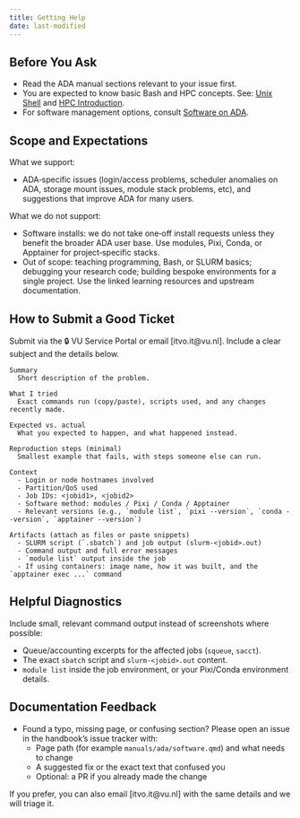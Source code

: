 ```yaml
---
title: Getting Help
date: last-modified
---
```


## Before You Ask

::: {.callout-warning title="Start here"}
- Read the ADA manual sections relevant to your issue first.
- You are expected to know basic Bash and HPC concepts. See: [Unix Shell](https://swcarpentry.github.io/shell-novice/) and [HPC Introduction](https://carpentries-incubator.github.io/hpc-intro/).
- For software management options, consult [Software on ADA](./software.qmd).
:::

## Scope and Expectations

What we support:

- ADA‑specific issues (login/access problems, scheduler anomalies on ADA, storage mount issues, module stack problems, etc), and suggestions that improve ADA for many users.

What we do not support:

- Software installs: we do not take one‑off install requests unless they benefit the broader ADA user base. Use modules, Pixi, Conda, or Apptainer for project‑specific stacks.
- Out of scope: teaching programming, Bash, or SLURM basics; debugging your research code; building bespoke environments for a single project. Use the linked learning resources and upstream documentation.

## How to Submit a Good Ticket

Submit via the 🔒 VU Service Portal or email [itvo.it@vu.nl]. Include a clear subject and the details below.

::: {.callout-tip title="Copy‑paste template"}
```
Summary
  Short description of the problem.

What I tried
  Exact commands run (copy/paste), scripts used, and any changes recently made.

Expected vs. actual
  What you expected to happen, and what happened instead.

Reproduction steps (minimal)
  Smallest example that fails, with steps someone else can run.

Context
  - Login or node hostnames involved
  - Partition/QoS used
  - Job IDs: <jobid1>, <jobid2>
  - Software method: modules / Pixi / Conda / Apptainer
  - Relevant versions (e.g., `module list`, `pixi --version`, `conda --version`, `apptainer --version`)

Artifacts (attach as files or paste snippets)
  - SLURM script (`.sbatch`) and job output (slurm-<jobid>.out)
  - Command output and full error messages
  - `module list` output inside the job
  - If using containers: image name, how it was built, and the `apptainer exec ...` command
```
:::

## Helpful Diagnostics

Include small, relevant command output instead of screenshots where possible:

- Queue/accounting excerpts for the affected jobs (`squeue`, `sacct`).
- The exact `sbatch` script and `slurm-<jobid>.out` content.
- `module list` inside the job environment, or your Pixi/Conda environment details.

## Documentation Feedback

- Found a typo, missing page, or confusing section? Please open an issue in the handbook’s issue tracker with:
  - Page path (for example `manuals/ada/software.qmd`) and what needs to change
  - A suggested fix or the exact text that confused you
  - Optional: a PR if you already made the change

If you prefer, you can also email [itvo.it@vu.nl] with the same details and we will triage it.
